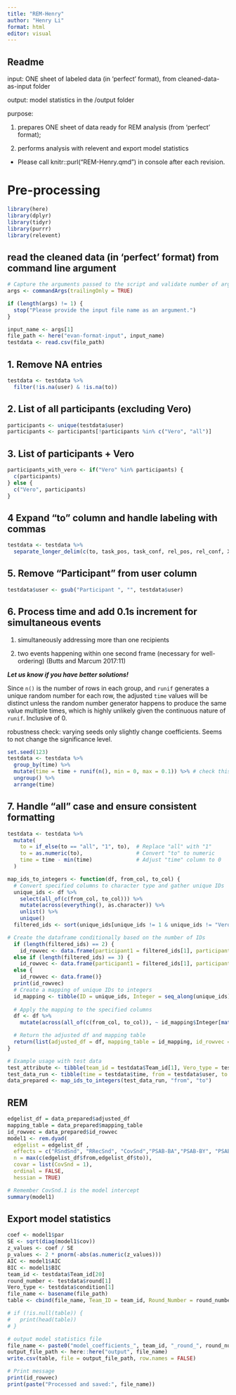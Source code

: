 ```yaml
---
title: "REM-Henry"
author: "Henry Li"
format: html
editor: visual
---
```


## Readme

input: ONE sheet of labeled data (in 'perfect' format), from cleaned-data-as-input folder

output: model statistics in the /output folder

purpose:

1.  prepares ONE sheet of data ready for REM analysis (from 'perfect' format);

2.  performs analysis with relevent and export model statistics

-   Please call knitr::purl("REM-Henry.qmd") in console after each revision.

# Pre-processing

```r
library(here)
library(dplyr) 
library(tidyr)
library(purrr)
library(relevent)
```

## read the cleaned data (in 'perfect' format) from command line argument

```r
# Capture the arguments passed to the script and validate number of arguments
args <- commandArgs(trailingOnly = TRUE)

if (length(args) != 1) {
  stop("Please provide the input file name as an argument.")
}

input_name <- args[1]
file_path <- here("evan-format-input", input_name)
testdata <- read.csv(file_path)
```

## 1. Remove NA entries

```r
testdata <- testdata %>%
  filter(!is.na(user) & !is.na(to))
```

## 2. List of all participants (excluding Vero)

```r
participants <- unique(testdata$user)
participants <- participants[!participants %in% c("Vero", "all")]
```

## 3. List of participants + Vero

```r
participants_with_vero <- if("Vero" %in% participants) {
  c(participants)
} else {
  c("Vero", participants)
}
```

## 4 Expand "to" column and handle labeling with commas

```r
testdata <- testdata %>%
  separate_longer_delim(c(to, task_pos, task_conf, rel_pos, rel_conf, X3rdVero), delim = ",")
```

## 5. Remove "Participant " from user column

```r
testdata$user <- gsub("Participant ", "", testdata$user)
```

## 6. Process time and add 0.1s increment for simultaneous events

1.  simultaneously addressing more than one recipients

2.  two events happening within one second frame (necessary for well-ordering) (Butts and Marcum 2017:11)

***Let us know if you have better solutions!***

Since `n()` is the number of rows in each group, and `runif` generates a unique random number for each row, the adjusted `time` values will be distinct unless the random number generator happens to produce the same value multiple times, which is highly unlikely given the continuous nature of `runif`. Inclusive of 0.

robustness check: varying seeds only slightly change coefficients. Seems to not change the significance level.

```r
set.seed(123)
testdata <- testdata %>%
  group_by(time) %>%
  mutate(time = time + runif(n(), min = 0, max = 0.1)) %>% # check this max = 1
  ungroup() %>%
  arrange(time)
```

## 7. Handle "all" case and ensure consistent formatting

```r
testdata <- testdata %>%
  mutate(
    to = if_else(to == "all", "1", to),  # Replace "all" with "1"
    to = as.numeric(to),                 # Convert "to" to numeric
    time = time - min(time)              # Adjust "time" column to 0
  )

map_ids_to_integers <- function(df, from_col, to_col) {
  # Convert specified columns to character type and gather unique IDs
  unique_ids <- df %>%
    select(all_of(c(from_col, to_col))) %>%
    mutate(across(everything(), as.character)) %>%
    unlist() %>%
    unique()
  filtered_ids <- sort(unique_ids[unique_ids != 1 & unique_ids != "Vero" & unique_ids != 0])

# Create the dataframe conditionally based on the number of IDs
  if (length(filtered_ids) == 2) {
    id_rowvec <- data.frame(participant1 = filtered_ids[1], participant2 = filtered_ids[2], participant3 = -1)} 
  else if (length(filtered_ids) == 3) {
    id_rowvec <- data.frame(participant1 = filtered_ids[1], participant2 = filtered_ids[2], participant3 = filtered_ids[3])} 
  else {
    id_rowvec <- data.frame()}
  print(id_rowvec)
  # Create a mapping of unique IDs to integers
  id_mapping <- tibble(ID = unique_ids, Integer = seq_along(unique_ids))
  
  # Apply the mapping to the specified columns
  df <- df %>%
    mutate(across(all_of(c(from_col, to_col)), ~ id_mapping$Integer[match(.x, id_mapping$ID)]))

  # Return the adjusted df and mapping table
  return(list(adjusted_df = df, mapping_table = id_mapping, id_rowvec = id_rowvec))
}

# Example usage with test data
test_attribute <- tibble(team_id = testdata$Team_id[1], Vero_type = testdata$condition[1])
test_data_run <- tibble(time = testdata$time, from = testdata$user, to = testdata$to)
data_prepared <- map_ids_to_integers(test_data_run, "from", "to")
```

## REM

```r
edgelist_df = data_prepared$adjusted_df
mapping_table = data_prepared$mapping_table
id_rowvec = data_prepared$id_rowvec
model1 <- rem.dyad(
  edgelist = edgelist_df ,
  effects = c("RSndSnd", "RRecSnd", "CovSnd","PSAB-BA","PSAB-BY", "PSAB-XA", "PSAB-XB", "PSAB-AY"), 
  n = max(c(edgelist_df$from,edgelist_df$to)),
  covar = list(CovSnd = 1),
  ordinal = FALSE, 
  hessian = TRUE)

# Remember CovSnd.1 is the model intercept
summary(model1)
```

## Export model statistics

```r
coef <- model1$par
SE <- sqrt(diag(model1$cov))
z_values <- coef / SE
p_values <- 2 * pnorm(-abs(as.numeric(z_values)))
AIC <- model1$AIC
BIC <- model1$BIC
team_id <- testdata$Team_id[20]
round_number <- testdata$round[1]
Vero_type <- testdata$condition[1]
file_name <- basename(file_path)
table <- cbind(file_name, Team_ID = team_id, Round_Number = round_number, Covariate = rownames(as.data.frame(model1$coef)), Estimate = coef, SE = SE, Z_value = z_values, p_value = p_values, Significant_at_0.001 = ifelse(p_values < 0.001, TRUE, FALSE), Significant_at_0.05 = ifelse(p_values < 0.05, TRUE, FALSE), AIC = AIC, BIC = BIC, id_rowvec, Vero_type) # names of covariates

# if (!is.null(table)) {
#   print(head(table))
# }

# output model statistics file
file_name <- paste0("model_coefficients_", team_id, "_round_", round_number, ".csv")
output_file_path <- here::here("output", file_name)
write.csv(table, file = output_file_path, row.names = FALSE)

# Print message
print(id_rowvec)
print(paste("Processed and saved:", file_name))
```

